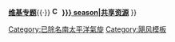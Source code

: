 {{Navbox
|name=除名南太平洋气旋名称
|title=[[除名南太平洋热带气旋名称列表|除名南太平洋热带气旋名称]]
|listclass = hlist
|-
|group1 = 20世纪70年代
|list1  =
* 罗西
* 温迪
* 维维恩
* 阿加莎
* [[气旋贝贝|贝贝]]
* 卡洛塔
* 洛蒂
* 艾莉森
* 艾尔莎
* 马里昂
* 鲍勃
* 查尔斯
* 戴安娜
* 费伊
* 戈登
* 梅利
* 罗伯特
* 蒂娜
* 沃利
|-
|group2=20世纪80年代
|list2=
* 艾迪
* 达玛
* 吉安
* 艾萨克
* 乔蒂
* 丽莎
* 马克
* 奥斯卡
* 维纳
* 奈杰尔
* [[气旋埃里克|埃里克]]
* 伊玛
* [[气旋娜姆|娜姆]]
* [[气旋拉贾|拉贾]]
* 萨利
* 图斯
* 乌玛
* [[气旋安妮|安妮]]
* [[气旋博拉|博拉]]
* [[1989－1990年南太平洋热带气旋季|哈里]]
* [[1989－1990年南太平洋热带气旋季|丽丽]]
|-
|group3=20世纪90年代
|list3=
* [[气旋奥法|奥法]]
* [[1989－1990年南太平洋热带气旋季|潘奈]]
* [[气旋西纳|西纳]]
* [[气旋蒂亚|蒂亚]]
* [[气旋瓦尔|瓦尔]]
* [[气旋瓦萨-亚瑟|瓦萨]]
* [[1991－1992年南太平洋热带气旋季|贝特西]]
* [[气旋伊索|伊索]]
* [[气旋弗兰|弗兰]]
* [[1992－1993年南太平洋热带气旋季|琼尼]]
* [[1992－1993年南太平洋热带气旋季|基那]]
* [[1992－1993年南太平洋热带气旋季|普里马]]
* [[气旋雷瓦|雷瓦]]
* [[1993－1994年南太平洋热带气旋季|西奥多]]
* [[1994－1995年南太平洋热带气旋季|威廉]]
* [[1995－1996年南太平洋热带气旋季|贝蒂]]
* [[气旋德里纳|德里纳]]
* [[气旋加文|加文]]
* [[气旋希娜|希娜]]
* [[气旋科力|科力]]
* [[气旋马丁|马丁]]
* [[气旋奥西|奥西]]
* [[气旋罗恩|罗恩]]
* [[气旋苏珊|苏珊]]
* [[1997－1998年南太平洋热带气旋季#热带气旋图伊|图伊]]
* [[1997－1998年南太平洋热带气旋季#热带气旋乌苏拉|乌苏拉]]
* [[1997－1998年南太平洋热带气旋季#热带气旋维里|维里]]
* [[1998－1999年南太平洋热带气旋季|科拉]]
* [[1998－1999年南太平洋热带气旋季|达尼]]
* [[气旋罗纳－弗兰克|弗兰克]]
|-
|group4=21世纪00年代
|list4=
* [[1999－2000年南太平洋热带气旋季#强烈热带气旋金姆|金姆]]
* [[气旋宝拉|宝拉]]
* [[气旋索斯|索斯]]
* [[气旋特里纳|特里纳]]
* [[气旋瓦卡|瓦卡]]
* [[气旋佐伊|佐伊]]
* [[气旋阿米|阿米]]
* [[气旋贝尼|贝尼]]
* [[气旋西拉|西拉]]
* [[气旋赫塔|赫塔]]
* [[气旋艾维|艾维]]
* [[2004－2005年南太平洋热带气旋季|米娜]]
* [[气旋南希|南希]]
* [[气旋奥拉夫|奥拉夫]]
* [[气旋珀西|珀西]]
* [[气旋克里夫|克里夫]]
* [[气旋达曼|达曼]]
* [[气旋富纳|富纳]]
* [[气旋吉恩|吉恩]]
* [[氣旋米克|米克]]
|-
|group5=21世纪10年代
|list5=
* [[气旋奥利|奥利]]
* [[氣旋帕特|帕特]]
* [[气旋托马斯|托马斯]]
* [[气旋烏鲁伊|烏鲁伊]]
* [[气旋瓦尼亚|瓦尼亚]]
* [[气旋威尔玛|威尔玛]]
* [[气旋雅思|雅思]]
* 阿图
* [[氣旋埃文|埃文]]
* [[氣旋福瑞達|福瑞達]]
* [[氣旋伊恩|伊恩]]
* [[氣旋露西|露西]]
* [[氣旋帕姆|帕姆]]
* [[氣旋烏拉|烏拉]]
* [[氣旋溫斯頓|溫斯頓]]
|below=
'''{{Icon|Portal}} [[Portal:熱帶氣旋|主题]]'''{{·}} '''{{Icon|WikiProject}} [[WikiProject:太平洋颱風季|维基专题]]'''{{·}} '''[[File:Commons-logo.svg|16px]] [[Commons:Category:{{{year|}}} {{{region|}}} {{{type|}}} season|共享资源]]'''
}}[[Category:已除名南太平洋氣旋]]<noinclude>[[Category:飓风模板]]</noinclude>